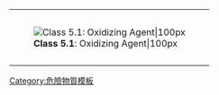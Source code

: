 {| cellspacing="0" style="height: 100px; border: solid {{{bordercolor|black}}} 1px; color: black; background: {{{color1|white}}};" width=99%
|-
| rowspan=2 style="padding: 2pt; height: 100px; background: {{{color2|white}}};" | [[Image:HAZMAT Class 5-1 Oxidizing Agent.png|'''Class 5.1''': Oxidizing Agent|100px]]
|-
| align=center | {{{text|'''5.1'''：氧化物}}}
|}<noinclude>
[[Category:危險物質模板]]
</noinclude>